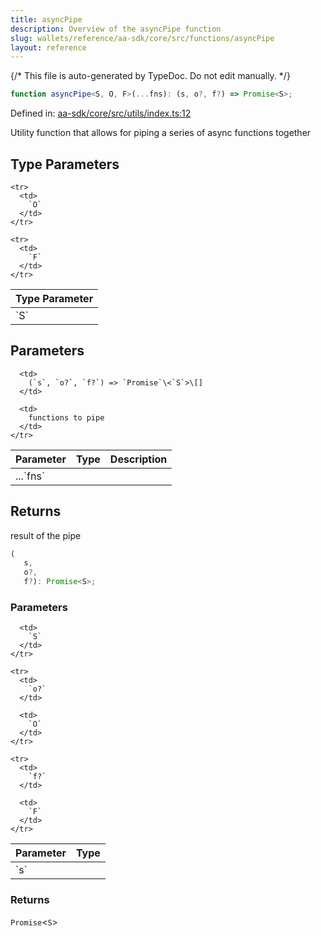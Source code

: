 ```yaml
---
title: asyncPipe
description: Overview of the asyncPipe function
slug: wallets/reference/aa-sdk/core/src/functions/asyncPipe
layout: reference
---
```


{/* This file is auto-generated by TypeDoc. Do not edit manually. */}

```ts
function asyncPipe<S, O, F>(...fns): (s, o?, f?) => Promise<S>;
```

Defined in: [aa-sdk/core/src/utils/index.ts:12](https://github.com/alchemyplatform/aa-sdk/blob/08ef11b1fc98663df6a97fa93722c7f14b33f1cc/aa-sdk/core/src/utils/index.ts#L12)

Utility function that allows for piping a series of async functions together

## Type Parameters

<table>
  <thead>
    <tr>
      <th align="left">Type Parameter</th>
    </tr>
  </thead>

  <tbody>
    <tr>
      <td>
        `S`
      </td>
    </tr>

    <tr>
      <td>
        `O`
      </td>
    </tr>

    <tr>
      <td>
        `F`
      </td>
    </tr>

  </tbody>
</table>

## Parameters

<table>
  <thead>
    <tr>
      <th align="left">Parameter</th>
      <th align="left">Type</th>
      <th align="left">Description</th>
    </tr>
  </thead>

  <tbody>
    <tr>
      <td>
        ...`fns`
      </td>

      <td>
        (`s`, `o?`, `f?`) => `Promise`\<`S`>\[]
      </td>

      <td>
        functions to pipe
      </td>
    </tr>

  </tbody>
</table>

## Returns

result of the pipe

```ts
(
   s,
   o?,
   f?): Promise<S>;
```

### Parameters

<table>
  <thead>
    <tr>
      <th align="left">Parameter</th>
      <th align="left">Type</th>
    </tr>
  </thead>

  <tbody>
    <tr>
      <td>
        `s`
      </td>

      <td>
        `S`
      </td>
    </tr>

    <tr>
      <td>
        `o?`
      </td>

      <td>
        `O`
      </td>
    </tr>

    <tr>
      <td>
        `f?`
      </td>

      <td>
        `F`
      </td>
    </tr>

  </tbody>
</table>

### Returns

`Promise`\<`S`>
